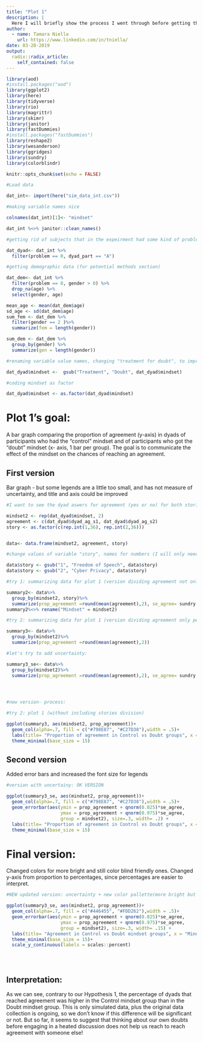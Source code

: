 ```yaml
---
title: "Plot 1"
description: |
  Here I will briefly show the process I went through before getting the final version of the first plot, together with its final version.
author:
  - name: Tamara Niella
    url: https://www.linkedin.com/in/tniella/
date: 03-20-2019
output:
  radix::radix_article:
    self_contained: false
---
```



```r

library(aod)
#install.packages("aod")
library(ggplot2)
library(here)
library(tidyverse)
library(rio)
library(magrittr)
library(skimr)
library(janitor)
library(fastDummies)
#install.packages("fastDummies")
library(reshape2)
library(wesanderson)
library(ggridges)
library(sundry)
library(colorblindr) 

knitr::opts_chunk$set(echo = FALSE)
```

```r

#Load data 

dat_int<- import(here("sim_data_int.csv"))

#making variable names nice 

colnames(dat_int)[1]<- "mindset"

dat_int %<>% janitor::clean_names()

#getting rid of subjects that in the expeirment had some kind of problem (did't complete task well etc), and I am only keeping data from one participant per dyad, since initially, I will only look at answers that dyads answered together (same answer for both participants, I only need one)

dat_dyad<- dat_int %>% 
  filter(problem == 0, dyad_part == "A") 

#getting demographic data (for potential methods section)

dat_dem<- dat_int %>% 
  filter(problem == 0, gender > 0) %>%
  drop_na(age) %>%
  select(gender, age)

mean_age <- mean(dat_dem$age)
sd_age <- sd(dat_dem$age)
sum_fem <- dat_dem %>% 
  filter(gender == 2 )%>%
  summarize(fem = length(gender))

sum_dem <- dat_dem %>% 
  group_by(gender) %>%
  summarize(gen = length(gender))

#renaming variable value names, changing "treatment for doubt", to improve explanation of study through graphs and analysis

dat_dyad$mindset <-  gsub("Treatment", "Doubt", dat_dyad$mindset)

#coding mindset as factor 

dat_dyad$mindset <- as.factor(dat_dyad$mindset)
```


# Plot 1's goal: 

A bar graph comparing the proportion of agreement (y-axis) in dyads of participants who had the “control” mindset and of participants who got the “doubt” mindset (x- axis, 1 bar per group).
The goal is to communicate the effect of the mindset on the chances of reaching an agreement. 


## First version 

Bar graph - but some legends are a little too small, and has not measure of uncertainty, and title and axis could be improved

```r

#I want to see the dyad aswers for agreement (yes or no) for both stories, then I will create a new data set with one variable for agreement, that will iclude agreement for stories one and 2 and another variable that will indicate whether that agreement belongs to story 1 (freedom of speech) or 2 (cyber privacy)

mindset2 <- rep(dat_dyad$mindset, 2)
agreement <- c(dat_dyad$dyad_ag_s1, dat_dyad$dyad_ag_s2)
story <- as.factor(c(rep.int(1,36), rep.int(2,36)))


data<- data.frame(mindset2, agreement, story)

#change values of variable "story", names for numbers (I will only need this if I decide to show the proportions of agreement for the different stories - which is not totally relevant to the results of the study, so I am still debating about it )

data$story <- gsub("1", "Freedom of Speech", data$story)
data$story <- gsub("2", "Cyber Privacy", data$story)

#try 1: summarizing data for plot 1 (version dividing agreement not only per mindset but also per story)

summary2<- data%>% 
  group_by(mindset2, story)%>%
  summarize(prop_agreement =round(mean(agreement),2), se_agree= sundry::se(agreement))
summary2%<>% rename("Mindset" = mindset2)

#try 2: summarizing data for plot 1 (version dividing agreement only per mindset)

summary3<- data%>% 
  group_by(mindset2)%>%
  summarize(prop_agreement =round(mean(agreement),2))

#let's try to add uncertainty: 

summary3_se<- data%>% 
  group_by(mindset2)%>%
  summarize(prop_agreement =round(mean(agreement),2), se_agree= sundry::se(agreement))




#new version- process:  

#try 2: plot 1 (without including stories division)

ggplot(summary3, aes(mindset2, prop_agreement))+
  geom_col(alpha=.7, fill = c("#798E87", "#C27D38"),width = .5)+
  labs(title= "Proportion of agreement in Control vs Doubt groups", x = "Mindset", y = "Proportion of agreement") + 
  theme_minimal(base_size = 15) 
```


## Second version 

Added error bars and increased the font size for legends 

```r

#version with uncertainy: OK VERSION

ggplot(summary3_se, aes(mindset2, prop_agreement))+
  geom_col(alpha=.7, fill = c("#798E87", "#C27D38"),width = .5)+
  geom_errorbar(aes(ymin = prop_agreement + qnorm(0.025)*se_agree,
                    ymax = prop_agreement + qnorm(0.975)*se_agree,
                    group = mindset2), size=.3, width= .2) +
  labs(title= "Proportion of agreement in Control vs Doubt groups", x = "Mindset", y = "Proportion of agreement") + 
  theme_minimal(base_size = 15)
```


# Final version: 

Changed colors for more bright and still color blind friendly ones. Changed y-axis from proportion to percentages, since percentages are easier to interpret. 




```r
#NEW updated version: uncertainty + new color pallette(more bright but still color blind firendly , #chevalier1) + percentage instead of proportion 

ggplot(summary3_se, aes(mindset2, prop_agreement))+
  geom_col(alpha=.7, fill = c("#446455", "#FDD262"),width = .5)+
  geom_errorbar(aes(ymin = prop_agreement + qnorm(0.025)*se_agree,
                    ymax = prop_agreement + qnorm(0.975)*se_agree,
                    group = mindset2), size=.3, width= .15) +
  labs(title= "Agreement in Control vs Doubt mindset groups", x = "Mindset", y = "Percentage of agreement") + 
  theme_minimal(base_size = 15)+
  scale_y_continuous(labels = scales::percent)





```

## Interpretation: 

As we can see, contrary to our Hypothesis 1, the percentage of dyads that reached agreement was higher in the Control mindset group than in the Doubt mindset group. This is only simulated data, plus the original data collection is ongoing, so we don't know if this difference will be significant or not. But so far, it seems to suggest that thinking about our own doubts before engaging in a heated discussion does not help us reach to reach agreement with someone else!  



